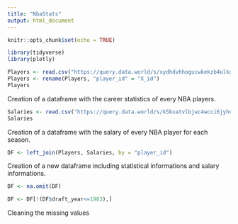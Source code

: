 ```yaml
---
title: "NbaStats"
output: html_document
---
```


```r
knitr::opts_chunk$set(echo = TRUE)
```

```r
library(tidyverse)
library(plotly)
```

```r
Players <- read.csv("https://query.data.world/s/xydhdvhhogucwkekzb4ulkxzocobmy", header=TRUE, stringsAsFactors=FALSE)
Players <- rename(Players, "player_id" = "X_id")
Players
```

Creation of a dataframe with the career statistics of every NBA players.

```r
Salaries <- read.csv("https://query.data.world/s/k5kxatvlbjwc4wcci6jyhc24lx3doi", header=TRUE, stringsAsFactors=FALSE)
Salaries
```

Creation of a dataframe with the salary of every NBA player for each season.

```r
DF <- left_join(Players, Salaries, by = "player_id")
```

Creation of a new dataframe including statistical informations and salary informations.

```r
DF <- na.omit(DF)
```

```r
DF <- DF[!(DF$draft_year<=1983),]
```

Cleaning the missing values







